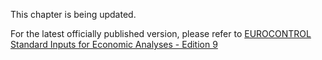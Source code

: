 This chapter is being updated.

For the latest officially published version, please refer to
[EUROCONTROL Standard Inputs for Economic Analyses - Edition 9][std_ins]

[std_ins]: <https://www.eurocontrol.int/sites/default/files/2021-03/eurocontrol-standard-inputs-economic-analysis-ed-9.pdf> "Standard Inputs version 9"